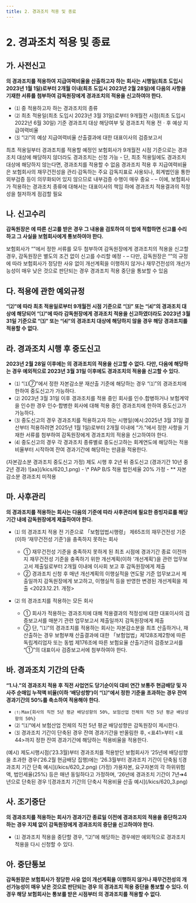 ```yaml
---
title: 2. 경과조치 적용 및 종료
---
```

# 2. 경과조치 적용 및 종료

## 가. 사전신고
**<OverlayDemo id="610_나"/>의 경과조치를 적용하여 지급여력비율을 산출하고자 하는 회사는 시행일(최초 도입시 2023년 1월 1일)로부터 2개월 이내(최초 도입시 2023년 2월 28일)에 다음의 사항을 기재한 서류를 첨부하여 감독원장에게 경과조치의 적용을 신고하여야 한다.**

- ⑴ <OverlayDemo id="610_나"/> 중 적용하고자 하는 경과조치의 종류
- ⑵ 최초 적용일(최초 도입시 2023년 3월 31일)로부터 9개월전 시점(최초 도입시 2022년 6월 30일) 기준 경과조치 대상 해당여부 및 경과조치 적용 전ㆍ후 예상 지급여력비율
- ⑶ “⑵”의 예상 지급여력비율 산출결과에 대한 대표이사의 검증보고서

<Accordion  activeIndex={[]}>
<AccordionTab header="⑵ 경과조치 제출서류 기준(최초 적용일로부터 9개월전 시점)으로 경과조치 대상에 해당하지 않을 경우">
      최초 적용일부터 경과조치를 적용할 예정인 보험회사가 9개월전 시점 기준으로는 경과조치 대상에 해당하지 않더라도<GTooltipIcon desc="예시) 9개월전 시점 기준으로는 K-ICS 금리위험액의 60%가 RBC 금리위험액보다 작으나, 최초 적용일에는 K-ICS 금리위험액의 60%가 RBC 금리위험액보다 클 것으로 예상되는 경우"/> 경과조치는 신청 가능
        - 단, 최초 적용일에도 경과조치 대상에 해당하지 않는다면<GTooltipIcon desc="예시) 최초 적용일에도 K-ICS 금리위험액의 60%가 RBC 금리위험액보다 작은 경우"/>, 경과조치를 적용할 수 없음
</AccordionTab>
<AccordionTab header="⑶ 대표이사 검증보고서의 의미">
      경과조치 적용 후 지급여력비율은 보험회사의 재무건전성을 관리·감독하는 주요 감독지표로 사용되나, 회계법인을 통한 외부검증 등이 의무화되어 있지 않으므로 내부검증 수행이 매우 중요
        - – 이에, 보험회사가 적용하는 경과조치 종류에 대해서는 대표이사의 책임 하에 경과조치 적용결과의 적정성을 철저하게 점검할 필요
</AccordionTab>
</Accordion>

## 나. 신고수리
**감독원장은 <OverlayDemo id="620_가"/>에 따른 신고를 받은 경우 그 내용을 검토하여 이 법에 적합하면 신고를 수리하고 그 사실을 보험회사에게 통보하여야 한다.**

<Accordion  activeIndex={[]}>
<AccordionTab header="감독원장의 경과조치 적용 신고수리 기준">
      보험회사가 “<OverlayDemo id="620_가"/>”에서 정한 서류를 모두 첨부하여 감독원장에게 경과조치의 적용을 신고할 경우, 감독원장은 별도의 조건 없이 신고를 수리할 예정
        - – 다만, 감독원장은 “<OverlayDemo id="620_아"/>”의 규정에 따라 보험회사가 정당한 사유 없이 개선계획을 이행하지 않거나 재무건전성의 개선가능성이 매우 낮은 것으로 판단되는 경우 경과조치 적용 중단을 통보할 수 있음
</AccordionTab>
</Accordion>


## 다. 적용에 관한 예외규정
**<OverlayDemo id="620_가"/>“⑵”에 따라 최초 적용일로부터 9개월전 시점 기준으로 <OverlayDemo id="610_나"/>“⑶” 또는 “⑷”의 경과조치 대상에 해당되어
  <OverlayDemo id="620_가"/>“⑴”에 따라 감독원장에게 경과조치 적용을 신고하였더라도
  2023년 3월 31일 기준으로 <OverlayDemo id="610_나"/>“⑶” 또는 “⑷”의 경과조치 대상에 해당하지 않을 경우 해당 경과조치를 적용할 수 없다.**

## 라. 경과조치 시행 후 중도신고
**2023년 2월 28일 이후에는 <OverlayDemo id="610_나"/>의 경과조치의 적용을 신고할 수 없다. 다만, 다음에 해당하는 경우 예외적으로 2023년 3월 31일 이후에도 경과조치의 적용을 신고할 수 있다.**

- ⑴ <OverlayDemo id="610_나"/>“⑴⑦”에서 정한 자본감소분 재산출 기준에 해당하는 경우 <OverlayDemo id="610_나"/>“⑴”의 경과조치에 한하여 중도신고가 가능하다.
- ⑵ 2023년 3월 31일 이후 경과조치를 적용 중인 회사를 인수․합병하거나 보험계약을 인수한 경우 인수·합병한 회사에 대해 적용 중인 경과조치에 한하여 중도신고가 가능하다.
- ⑶ 중도신고의 경우 경과조치를 적용하고자 하는 시행일(예시:2025년 3월 31일 결산부터 적용하려면 2025년 1월 1일)로부터 2개월 이내에 “가.”에서 정한 사항을 기재한 서류를 첨부하여 감독원장에게 경과조치의 적용을 신고하여야 한다.
- ⑷ 중도신고의 경우 각 경과조치 종류별로 중도신고하는 회계연도에 해당하는 적용비율부터 시작하여 잔여 경과기간에 해당하는 만큼을 적용한다.

<Accordion  activeIndex={[]}>
<AccordionTab header="중도신고 예시">
      (자본감소분 경과조치 중도신고 가정) 제도 시행 후 2년 뒤 중도신고 (경과기간 10년 중 2년 경과)
      <GImg caption = "" maxWidth="700px">
      ![aa](/kics/620_1.png)
      </GImg>
      <GCmt severity="aa">
        - \* PAP B/S 적용 법인세율 20% 가정
        - **  자본감소분 경과조치 미적용
      </GCmt>
</AccordionTab>
</Accordion>

## 마. 사후관리
**<OverlayDemo id="610_나"/>의 경과조치를 적용하는 회사는 다음의 기준에 따라 사후관리에 필요한 증빙자료를 해당 기간 내에 감독원장에게 제출하여야 한다.**

- ⑴ <OverlayDemo id="610_나"/>의 경과조치 적용 전 기준으로 「보험업법시행령」 제65조의 재무건전성 기준(이하 ‘재무건전성 기준’)을 충족하지 못하는 회사

    - ① 재무건전성 기준을 충족하지 못하게 된 최초 시점에 경과기간 종료 이전까지 재무건전성 기준을 충족하기 위한 개선계획(이하 ‘개선계획’)을 관련 업무보고서 제출일로부터 2개월 이내에 이사회 보고 후 감독원장에게 제출
    - ② 경과조치 신청 후 매년 개선계획의 이행실적을 연도말 기준 업무보고서 제출일까지 감독원장에게 보고하고, 이행실적 등을 반영한 변경된 개선계획을 제출 \<2023.12.21. 개정>

- ⑵ <OverlayDemo id="610_나"/>의 경과조치를 적용하는 모든 회사

    - ① 회사가 적용하는 경과조치에 대해 적용결과의 적정성에 대한 대표이사의 검증보고서를 매분기 관련 업무보고서 제출일까지 감독원장에게 제출
    - ② 단, <OverlayDemo id="610_나"/>"⑴”의 경과조치를 적용하는 회사는 자본감소분을 최초 산출하거나, 재산출하는 경우 보험부채 산출결과에 대한 「보험업법」제128조제2항에 따른 독립계리업자 또는 동법 제176조에 따른 보험요율 산출기관의 검증보고서를 “①”의 대표이사 검증보고서에 첨부하여야 한다.

## 바. 경과조치 기간의 단축
**“1.나.”의 경과조치 적용 후 직전 사업연도 당기순이익 대비 연간 보통주 현금배당 및 자사주 순매입 누적액 비율(이하 ‘배당성향’)이 “⑴”에서 정한 기준을 초과하는 경우 잔여 경과기간의 50%를 축소하여 적용해야 한다.**

- ⑴ `Max{회사의 직전 5년 평균 배당성향의 50%, 보험산업 전체의 직전 5년 평균 배당성향의 50%}`
- ⑵ “⑴“에서 보험산업 전체의 직전 5년 평균 배당성향은 감독원장이 제시한다.
- ⑶ 경과조치 기간이 단축된 경우 잔여 경과기간을 반올림한 후, \<표41>부터 \<표44>까지 정한 잔여 경과기간에 해당하는 적용비율을 적용한다.

<Accordion  activeIndex={[]}>
<AccordionTab header="경과조치 기간의 단축 예시">
      (예시) 제도시행시점(’23.3월)부터 경과조치를 적용받던 보험회사가 ’25년에 배당성향을 초과한 경우(’26.2월 현금배당 집행)에는 ’26.3월부터 경과조치 기간이 단축됨
      ![경과조치 기간 단축 예시](/kics/620_2.png)
</AccordionTab>
<AccordionTab header="경과조치 기간의 단축시 적용비율 산출 예시">
      (가정) 가용자본, 요구자본의 각 하위위험액, 법인세율(25%) 등은 매년 동일하다고 가정하며, ’26년에 경과조치 기간이 7년➔4년으로 단축된 경우
      ![경과조치 기간의 단축시 적용비율 산출 예시](/kics/620_3.png)
</AccordionTab>
</Accordion>

## 사. 조기중단
**<OverlayDemo id="610_나"/>의 경과조치를 적용하는 회사가 경과기간 종료일 이전에 경과조치의 적용을 중단하고자 하는 경우 지체 없이 감독원장에게 경과조치의 중단을 신고하여야 한다.**

- ⑴ 경과조치 적용을 중단할 경우, <OverlayDemo id="620_라"/>“⑵”에 해당하는 경우에만 예외적으로 경과조치 적용을 다시 신청할 수 있다.

## 아. 중단통보
**감독원장은 보험회사가 정당한 사유 없이 개선계획을 이행하지 않거나 재무건전성의 개선가능성이 매우 낮은 것으로 판단되는 경우 <OverlayDemo id="610_나"/>의 경과조치 적용 중단을 통보할 수 있다. 이 경우 해당 보험회사는 통보를 받은 시점부터 <OverlayDemo id="610_나"/>의 경과조치를 적용할 수 없다.**
